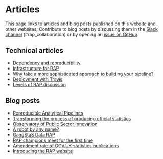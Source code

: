 # Articles

This page links to articles and blog posts published on this website and other
websites.  Contribute to blog posts by discussing them in the [Slack
channel](https://govdatascience.slack.com/messages/C6H22U3H9/)
(#rap_collaboration) or by opening an [issue on
GitHub](https://github.com/ukgovdatascience/rap-website/issues).

## Technical articles

::: {.unbulleted-list}
* [Dependency and reproducibility](./article-dependency-and-reproducibility.html)
* [Infrastructure for RAP](./article-infrastructure.html)
* [Why take a more sophisticated approach to building your pipeline?](./article-why-take-more-sophisticated-approaches.html)
* [Deployment with Travis](article-deployment-ci-with-travis.html)
* [Levels of RAP discussion](article-rap-levels-discussion.html)
:::

## Blog posts

::: {.unbulleted-list}
* [Reproducible Analytical Pipelines](https://dataingovernment.blog.gov.uk/2017/03/27/reproducible-analytical-pipeline/)
* [Transforming the process of producing official statistics](https://dataingovernment.blog.gov.uk/2017/11/27/transforming-the-process-of-producing-official-statistics/)
* [Observatory of Public Sector Innovation](https://oecd-opsi.org/innovations/9128/)
* [A robot by any name?](https://www.statisticsauthority.gov.uk/a-robot-by-any-name/)
* [GangStaS Data RAP](https://gss.civilservice.gov.uk/blog/gangstas-data-rap/)
* [RAP champions meet for the first time](https://gss.civilservice.gov.uk/news/rap-champions-meet-for-the-first-time/)
* [Amendment rate of GOV.UK statistics publications](./article-2019-01-15-govuk-amendments.html)
* [Introducing the RAP website](./blog-2019-04-05-introducing-rap-website.html)
:::

